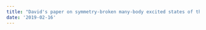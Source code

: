 ```yaml
---
title: "David's paper on symmetry-broken many-body excited states of the double-well Bose-Einstein condensate was accepted for publication in Journal of Physical Chemstry A as part of the William P. Reinhardt Festschrift"
date: '2019-02-16'
---
```

